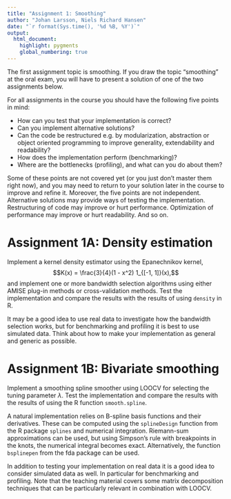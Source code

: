 ```yaml
---
title: "Assignment 1: Smoothing"
author: "Johan Larsson, Niels Richard Hansen"
date: "`r format(Sys.time(), '%d %B, %Y')`"
output: 
  html_document:
    highlight: pygments
    global_numbering: true
---
```


The first assignment topic is smoothing. If you draw the topic "smoothing" at the 
oral exam, you will have to present a solution of one of the two assignments below. 

For all assignments in the course you should have the following five points in mind:

* How can you test that your implementation is correct?
* Can you implement alternative solutions?
* Can the code be restructured e.g. by modularization, abstraction or 
object oriented programming to improve generality, extendability and readability?
* How does the implementation perform (benchmarking)?
* Where are the bottlenecks (profiling), and what can you do about them?

Some of these points are not covered yet (or you just don't master them right now), 
and you may need to return to your solution later in the course to improve and refine it. Moreover, the 
five points are not independent. Alternative solutions may provide ways of testing the implementation. 
Restructuring of code may improve or hurt performance. Optimization of performance may 
improve or hurt readability. And so on. 

# Assignment 1A: Density estimation

Implement a kernel density estimator using the Epanechnikov kernel, 
$$K(x) = \frac{3}{4}(1 - x^2) 1_{[-1, 1]}(x),$$
and implement one or more bandwidth selection algorithms using either AMISE 
plug-in methods or cross-validation methods. Test 
the implementation and compare the results with the results of using `density` in R. 

It may be a good idea to use real data to investigate how the bandwidth selection
works, but for benchmarking and profiling it is best to use simulated data. 
Think about how to make your implementation as general and generic as possible.

# Assignment 1B: Bivariate smoothing

Implement a smoothing spline smoother using LOOCV for selecting the tuning 
parameter $\lambda$. Test the implementation and compare the results with the 
results of using the R function `smooth.spline`.  

A natural implementation relies on B-spline basis functions and their derivatives. 
These can be computed using the `splineDesign` function from the R package `splines` 
and numerical integration. Riemann-sum approximations can be used, but using Simpson's 
rule with breakpoints in the knots, the numerical integral becomes exact. 
Alternatively, the function `bsplinepen` from the fda package can be used. 

In addition to testing your implementation on real data it is a good idea to 
consider simulated data as well. In particular for benchmarking and profiling.
Note that the teaching material covers some matrix decomposition techniques 
that can be particularly relevant in combination with LOOCV. 


